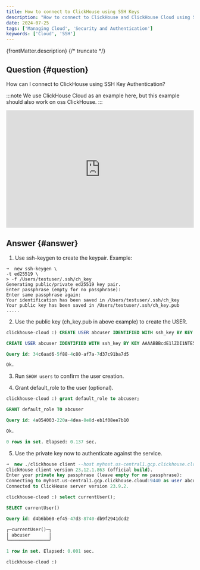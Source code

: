 ```yaml
---
title: How to connect to ClickHouse using SSH Keys
description: "How to connect to ClickHouse and ClickHouse Cloud using SSH Keys"
date: 2024-07-25
tags: ['Managing Cloud', 'Security and Authentication']
keywords: ['Cloud', 'SSH']
---
```


{frontMatter.description}
{/* truncate */}

## Question {#question}

How can I connect to ClickHouse using SSH Key Authentication?

:::note
We use ClickHouse Cloud as an example here, but this example should also work on oss ClickHouse.
:::

<iframe width="100%" height="315" src="https://www.youtube.com/embed/Rhe-kUyrFUE?si=JgcAusW1TcEyRqPr" title="YouTube video player" frameborder="0" allow="accelerometer; autoplay; clipboard-write; encrypted-media; gyroscope; picture-in-picture; web-share" referrerpolicy="strict-origin-when-cross-origin" allowfullscreen></iframe>

## Answer {#answer}

1) Use ssh-keygen to create the keypair. Example: 

```
➜  new ssh-keygen \
-t ed25519 \
> -f /Users/testuser/.ssh/ch_key
Generating public/private ed25519 key pair.
Enter passphrase (empty for no passphrase):
Enter same passphrase again:
Your identification has been saved in /Users/testuser/.ssh/ch_key
Your public key has been saved in /Users/testuser/.ssh/ch_key.pub
.....
```

2) Use the public key (ch_key.pub in above example) to create the USER.

```sql
clickhouse-cloud :) CREATE USER abcuser IDENTIFIED WITH ssh_key BY KEY 'AAAABBBcdE1lZDI1NTE5AAAAIISdl4CrGM8mckXBUXLjL3ef9XwnycDWEvBPu3toB40m' TYPE 'ssh-ed25519';

CREATE USER abcuser IDENTIFIED WITH ssh_key BY KEY AAAABBBcdE1lZDI1NTE5AAAAIISdl4CrGM8mckXBUXLjL3ef9XwnycDWEvBPu3toB40m TYPE `ssh-ed25519`

Query id: 34c6aad6-5f88-4c80-af7a-7d37c91ba7d5

Ok.
```


3) Run `SHOW users` to confirm the user creation. 

4) Grant default_role to the user (optional).

```sql
clickhouse-cloud :) grant default_role to abcuser;

GRANT default_role TO abcuser

Query id: 4a054003-220a-4dea-8e8d-eb1f08ee7b10

Ok.

0 rows in set. Elapsed: 0.137 sec.
```

5) Use the private key now to authenticate against the service.

```sql
➜  new ./clickhouse client --host myhost.us-central1.gcp.clickhouse.cloud --secure --user abcuser --ssh-key-file '/Users/testuser/.ssh/ch_key'
ClickHouse client version 23.12.1.863 (official build).
Enter your private key passphrase (leave empty for no passphrase):
Connecting to myhost.us-central1.gcp.clickhouse.cloud:9440 as user abcuser.
Connected to ClickHouse server version 23.9.2.

clickhouse-cloud :) select currentUser();

SELECT currentUser()

Query id: d4b6bb60-ef45-47d3-8740-db9f2941dcd2

┌─currentUser()─┐
│ abcuser       │
└───────────────┘

1 row in set. Elapsed: 0.001 sec.

clickhouse-cloud :)
```
